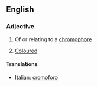 ==English==

===Adjective===
{{en-adj}}

#{{chemistry}} Of or relating to a [[chromophore]]
#{{biology}} [[coloured|Coloured]]

====Translations====
{{trans-top|chemistry}}
*Italian: [[cromoforo]]
{{trans-mid}}

{{trans-bottom}}